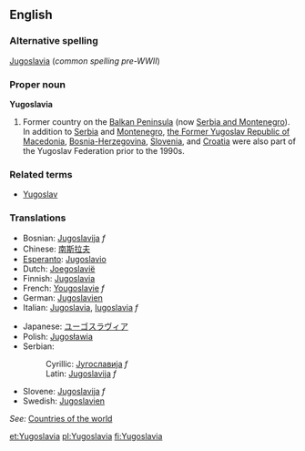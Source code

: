 ==English==

===Alternative spelling===
[[Jugoslavia]] (''common spelling pre-WWII'')

===Proper noun===
'''Yugoslavia'''

# Former country on the [[Balkan Peninsula]] (now [[Serbia and Montenegro]]). In addition to [[Serbia]] and [[Montenegro]], [[Macedonia|the Former Yugoslav Republic of Macedonia]], [[Bosnia and Herzegovina|Bosnia-Herzegovina]], [[Slovenia]], and [[Croatia]] were also part of the Yugoslav Federation prior to the 1990s.

===Related terms===
*[[Yugoslav]]

===Translations===
{{top}}
*Bosnian: [[Jugoslavija]] ''f''
*Chinese: [[南斯拉夫]]
*[[Esperanto]]: [[Jugoslavio]]
*Dutch: [[Joegoslavië]]
*Finnish: [[Jugoslavia]]
*French: [[Yougoslavie]] ''f''
*German: [[Jugoslavien]]
*Italian: [[Jugoslavia]], [[Iugoslavia]] ''f''
{{mid}}
*Japanese: [[ユーゴスラヴィア]]
*Polish: [[Jugosławia]]
*Serbian:
*:Cyrillic: [[Југославија]] ''f''
*:Latin: [[Jugoslavija]] ''f''
*Slovene: [[Jugoslavija]] ''f''
*Swedish: [[Jugoslavien]]
{{bottom}}

''See:'' [[Countries of the world]]

[[et:Yugoslavia]]
[[pl:Yugoslavia]]
[[fi:Yugoslavia]]